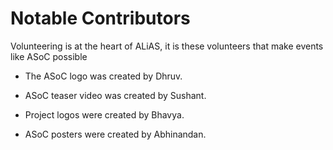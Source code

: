 # Notable Contributors

Volunteering is at the heart of ALiAS, it is these volunteers that make events like ASoC possible

- The ASoC logo was created by Dhruv.

- ASoC teaser video was created by Sushant.

- Project logos were created by Bhavya.

- ASoC posters were created by Abhinandan.